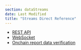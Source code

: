 ```yaml
---
section: dataStreams
date: Last Modified
title: "Streams Direct Reference"
---
```



<DataStreams section="dsNotes" />

- [REST API](/data-streams/reference/streams-direct-interface-api)
- [WebSocket](/data-streams/reference/streams-direct-interface-ws)
- [Onchain report data verification](/data-streams/reference/streams-direct-onchain-verification)
